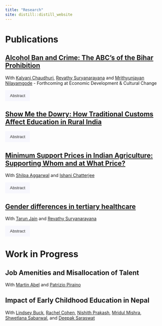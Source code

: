 ```yaml
---
title: "Research"
site: distill::distill_website
---
```


# Publications

## [Alcohol Ban and Crime: The ABC's of the Bihar Prohibition](files/EDCC-alcoholban-ms.pdf){target="_blank"}

With [Kalyani Chaudhuri](https://economics.ucdavis.edu/people/kalyanic){target="_blank"}, [Revathy Suryanarayana](https://revathy-suryanarayana.github.io/){target="_blank"} and [Mrithyunjayan Nilayamgode](https://economics.virginia.edu/people/profile/mn4yk){target="_blank"} - Forthcoming at Economic Development & Cultural Change

<button onclick="toggleAbstract('abstract1')" style="background-color: rgba(230, 230, 250, 0.3); border: none; color: #333; padding: 10px 15px; cursor: pointer;">
  Abstract
</button>

<div id="abstract1" style="display:none;">
  <strong>Abstract</strong>: We studied the relationship between alcohol consumption and crime using the implementation of a statewide total prohibition of alcohol in the Indian state of Bihar in 2016. Testing the theoretical argument that alcohol has differential effects on different kinds of crime, we used a difference-in-differences (DiD) approach and found that the prohibition led to a 0.22 standard deviation point reduction in the reported incidence of violent crimes but had no significant impact on nonviolent crimes. The effect is fairly persistent over time, with the initial impact being large enough that, on average, there is a reduction in violent crime over at least a three-year period following the ban. Heterogeneity tests revealed that the effect on crime was stronger in interior districts and districts with higher baseline alcohol consumption. We also observed stronger effects in districts where a smaller proportion of the population faced religious restrictions on alcohol consumption. Since all these subgroups indicate districts where the ban is likely to have had a larger effect on alcohol availability and consumption, we conclude that the ban affects crime through this channel rather than that of institutional changes.
</div>

## [Show Me the Dowry: How Traditional Customs Affect Education in Rural India](files/Dowry_and_Education.pdf){target="_blank"}

<button onclick="toggleAbstract('abstract2')" style="background-color: rgba(230, 230, 250, 0.3); border: none; color: #333; padding: 10px 15px; cursor: pointer;">
  Abstract
</button>

<div id="abstract2" style="display:none;">
  <strong>Abstract</strong>: This study examines the impact of a law that increased penalties for dowry on educational attainment in rural India, using data from the Rural Economic and Demographic Survey. A difference-in-differences approach reveals that the law effectively reduced dowry payments, but also female education, with the decline in female education being most pronounced in communities with higher dowry prevalence. Since dowry payments signal adherence to traditional values, after anti-dowry laws, families must come up with an alternative signal. Consequently, lowering female education becomes the alternative signal showing adherence to tradition. Hence, while the anti-dowry law combats an exploitative system, it inadvertently reduces female education.
</div>

## [Minimum Support Prices in Indian Agriculture: Supporting Whom and at What Price?](files/MSP_Paper.pdf){target="_blank"}

With [Shilpa Aggarwal](https://aggarwalshilpa.wixsite.com/home) and [Ishani Chatterjee](https://economics.ucsd.edu/graduate-program/about/grad-profiles/cohort%202019/Chatterjee-ishani.html)

<button onclick="toggleAbstract('abstract3')" style="background-color: rgba(230, 230, 250, 0.3); border: none; color: #333; padding: 10px 15px; cursor: pointer;">
  Abstract
</button>

<div id="abstract3" style="display:none;">
  <strong>Abstract</strong>: Distortions introduced by price-controls may be underestimated if controls are captured for uses beyond fixing market failures. We study India's minimum support prices (MSP) for food grains, and find that the central government announces a higher MSP for a crop when a larger area under cultivation for that crop is slated to go for state elections. Since the government's procurement price is the same across states, this blunt instrument is used more when other policy instruments are unavailable, i.e., when the incumbent state government is unaligned with the center. Higher MSP directly reduces welfare by increasing consumer prices.
</div>

## [Gender differences in tertiary healthcare](files/Dowry_and_Education.pdf){target="_blank"}

With [Tarun Jain](https://sites.google.com/virginia.edu/tarunjain/home?authuser=0){target="_blank"} and [Revathy Suryanarayana](https://revathy-suryanarayana.github.io/){target="_blank"}

<button onclick="toggleAbstract('abstract4')" style="background-color: rgba(230, 230, 250, 0.3); border: none; color: #333; padding: 10px 15px; cursor: pointer;">
  Abstract
</button>

<div id="abstract4" style="display:none;">
  <strong>Abstract</strong>: We examine gender differences in access to and service within a publicly financed tertiary healthcare program in Andhra Pradesh India. We use claim-level administrative data from the program to estimate gender differences in access and services. We classify the distance the patient travels as access variables and the time for claim authorization, treatment, and discharge, as well as the amount approved and paid as service variables. We use a regression framework to control for the influence of other patient characteristics, the type of procedure, hospital, and quarter of treatment in making gender comparisons.
</div>

<script>
function toggleAbstract(id) {
  var x = document.getElementById(id);
  if (x.style.display === "none") {
    x.style.display = "block";
  } else {
    x.style.display = "none";
  }
}
</script>

# Work in Progress

## Job Amenities and Misallocation of Talent

With [Martin Abel](https://martinabelsite.wordpress.com/){target="_blank"} and [Patrizio Piraino](https://sites.google.com/site/pirainop/){target="_blank"} 

## Impact of Early Childhood Education in Nepal

With [Lindsey Buck](https://www.linkedin.com/in/lindsey-lacey-704008b4/){target="_blank"}, [Rachel Cohen](https://hdfs.uconn.edu/person/rachel-chazan-cohen/){target="_blank"}, [Nishith Prakash](https://www.nishithprakash.com/){target="_blank"}, [Mridul Mishra](https://liberalarts.utexas.edu/economics/gradstudents/mm225537){target="_blank"}, [Shwetlana Sabarwal](https://scholar.google.com/citations?user=HaDy4-sAAAAJ&hl=en){target="_blank"}, and [Deepak Saraswat](https://sites.google.com/view/deepak-saraswat){target="_blank"}
